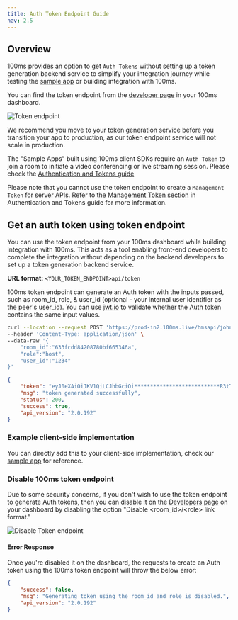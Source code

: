 ```yaml
---
title: Auth Token Endpoint Guide
nav: 2.5
---
```


## Overview

100ms provides an option to get `Auth Tokens` without setting up a token generation backend service to simplify your integration journey while testing the [sample app](https://github.com/100mslive/100ms-web) or building integration with 100ms.

You can find the token endpoint from the [developer page](https://dashboard.100ms.live/developer) in your 100ms dashboard.

![Token endpoint](/guides/token-endpoint-dashboard.png)

We recommend you move to your token generation service before you transition your app to production, as our token endpoint service will not scale in production.

The "Sample Apps" built using 100ms client SDKs require an `Auth Token` to join a room to initiate a video conferencing or live streaming session. Please check the [Authentication and Tokens guide](./../foundation/security-and-tokens)

Please note that you cannot use the token endpoint to create a `Management Token` for server APIs. Refer to the [Management Token section](./../foundation/security-and-tokens#management-token) in Authentication and Tokens guide for more information.

## Get an auth token using token endpoint

You can use the token endpoint from your 100ms dashboard while building integration with 100ms. This acts as a tool enabling front-end developers to complete the integration without depending on the backend developers to set up a token generation backend service.

**URL format:** `<YOUR_TOKEN_ENDPOINT>api/token`

100ms token endpoint can generate an Auth token with the inputs passed, such as room_id, role, & user_id (optional - your internal user identifier as the peer's user_id). You can use [jwt.io](https://jwt.io/) to validate whether the Auth token contains the same input values.

<PostRequest title="https://prod-in2.100ms.live/hmsapi/johndoe.app.100ms.live/api/token" />
<Request id="req-comp-0">

```bash
curl --location --request POST 'https://prod-in2.100ms.live/hmsapi/johndoe.app.100ms.live/api/token' \
--header 'Content-Type: application/json' \
--data-raw '{
    "room_id":"633fcdd84208780bf665346a",
    "role":"host",
    "user_id":"1234"
}'
```

</Request>
<ResponseBox id="resp-0" status="200 OK">

```json
{
    "token": "eyJ0eXAiOiJKV1QiLCJhbGciOi***************************R3tT-Yk",
    "msg": "token generated successfully",
    "status": 200,
    "success": true,
    "api_version": "2.0.192"
}
```

</ResponseBox>

### Example client-side implementation

You can directly add this to your client-side implementation, check our [sample app](https://github.com/100mslive/100ms-web/blob/f559293779c0f496cc0cd6afa9236eefde2857d8/src/services/tokenService.js#L20) for reference.

### Disable 100ms token endpoint

Due to some security concerns, if you don't wish to use the token endpoint to generate Auth tokens, then you can disable it on the [Developers page](https://dashboard.100ms.live/developer) on your dashboard by disabling the option "Disable &lt;room_id&gt;/&lt;role&gt; link format."

![Disable Token endpoint](/guides/disable-token-endpoint.png)

#### Error Response

Once you're disabled it on the dashboard, the requests to create an Auth token using the 100ms token endpoint will throw the below error:

```json
{
    "success": false,
    "msg": "Generating token using the room_id and role is disabled.",
    "api_version": "2.0.192"
}
```

